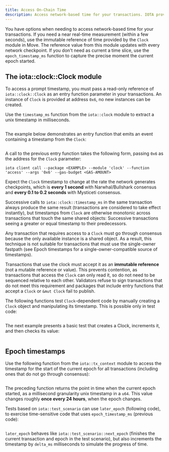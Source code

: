 ```yaml
---
title: Access On-Chain Time
description: Access network-based time for your transactions. IOTA provides a Clock module to capture near-real time or epoch time in your IOTA packages.
---
```


You have options when needing to access network-based time for your transactions. If you need a near real-time measurement (within a few seconds), use the immutable reference of time provided by the `Clock` module in Move. The reference value from this module updates with every network checkpoint. If you don't need as current a time slice, use the `epoch_timestamp_ms` function to capture the precise moment the current epoch started.

## The iota::clock::Clock module

To access a prompt timestamp, you must pass a read-only reference of `iota::clock::Clock` as an entry function parameter in your transactions. An instance of `Clock` is provided at address `0x6`, no new instances can be created.

Use the `timestamp_ms` function from the `iota::clock` module to extract a unix timestamp in milliseconds.


```move file=<rootDir>/crates/iota-framework/packages/iota-framework/sources/clock.move#L29-L33
```

The example below demonstrates an entry function that emits an event containing a timestamp from the `Clock`:

```move file=<rootDir>/examples/move/basics/sources/clock.move#L4-L14
```

A call to the previous entry function takes the following form, passing `0x6` as the address for the `Clock` parameter:

```shell
iota client call --package <EXAMPLE> --module 'clock' --function 'access' --args '0x6' --gas-budget <GAS-AMOUNT>
```

Expect the `Clock` timestamp to change at the rate the network generates checkpoints, which is **every 1 second** with Narwhal/Bullshark consensus and **every 0.1 to 0.2 seconds** with Mysticeti consensus.

Successive calls to `iota::clock::timestamp_ms` in the same transaction always produce the same result (transactions are considered to take effect instantly), but timestamps from `Clock` are otherwise monotonic across transactions that touch the same shared objects: Successive transactions seeing a greater or equal timestamp to their predecessors.

Any transaction that requires access to a `Clock` must go through consensus because the only available instance is a shared object. As a result, this technique is not suitable for transactions that must use the single-owner fastpath (see Epoch timestamps for a single-owner-compatible source of timestamps).

Transactions that use the clock must accept it as an **immutable reference** (not a mutable reference or value). This prevents contention, as transactions that access the `Clock` can only read it, so do not need to be sequenced relative to each other. Validators refuse to sign transactions that do not meet this requirement and packages that include entry functions that accept a `Clock` or `&mut Clock` fail to publish.

The following functions test `Clock`-dependent code by manually creating a `Clock` object and manipulating its timestamp. This is possible only in test code:

```move file=<rootDir>/crates/iota-framework/packages/iota-framework/sources/clock.move#L65-L93
```

The next example presents a basic test that creates a Clock, increments it, and then checks its value:


```move file=<rootDir>/crates/iota-framework/packages/iota-framework/tests/clock_tests.move#L6-L22
```

## Epoch timestamps

Use the following function from the `iota::tx_context` module to access the timestamp for the start of the current epoch for all transactions (including ones that do not go through consensus):

```move file=<rootDir>/crates/iota-framework/packages/iota-framework/sources/tx_context.move#L54-L56
```

The preceding function returns the point in time when the current epoch started, as a millisecond granularity unix timestamp in a `u64`. This value changes roughly **once every 24 hours**, when the epoch changes.

Tests based on `iota::test_scenario` can use `later_epoch` (following code), to exercise time-sensitive code that uses `epoch_timestamp_ms` (previous code):


```move file=<rootDir>/crates/iota-framework/packages/iota-framework/sources/test/test_scenario.move#L129-L136
```

`later_epoch` behaves like `iota::test_scenario::next_epoch` (finishes the current transaction and epoch in the test scenario), but also increments the timestamp by `delta_ms` milliseconds to simulate the progress of time.
